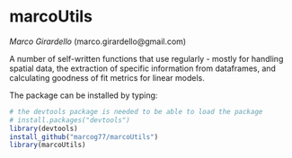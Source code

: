 # marcoUtils
*Marco Girardello* (marco.girardello@gmail.com) 

A number of self-written functions that use regularly - mostly for handling spatial data, the extraction of specific information from dataframes, and calculating goodness of fit metrics for linear models.


The package can be installed by typing:

```r
# the devtools package is needed to be able to load the package
# install.packages("devtools")
library(devtools)
install_github("marcog77/marcoUtils")
library(marcoUtils)
``` 



